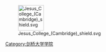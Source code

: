 [[Image:Jesus_College_(Cambridge)_shield.svg|80px]]

{{cat main}}
{{Commonscat|Jesus College, Cambridge|剑桥大学耶稣学院}}

[[Category:剑桥大学学院|Category:剑桥大学学院]]